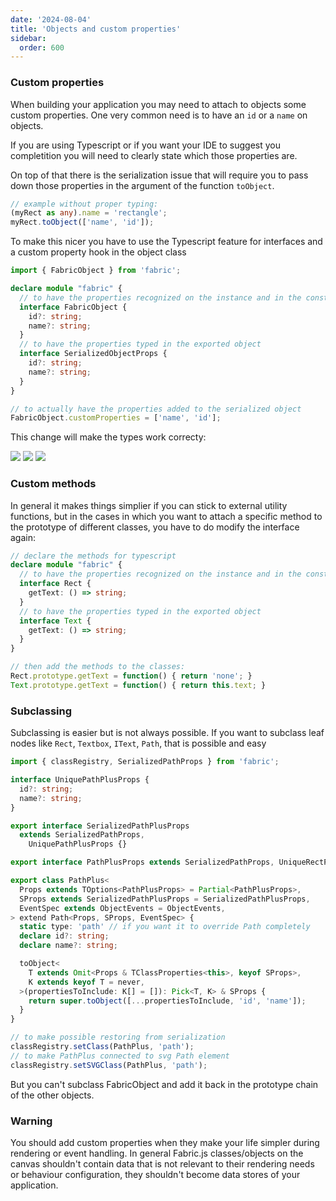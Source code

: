 ```yaml
---
date: '2024-08-04'
title: 'Objects and custom properties'
sidebar:
  order: 600
---
```


### Custom properties

When building your application you may need to attach to objects some custom properties.
One very common need is to have an `id` or a `name` on objects.

If you are using Typescript or if you want your IDE to suggest you completition you will need to clearly state which those properties are.

On top of that there is the serialization issue that will require you to pass down those properties in the argument of the function `toObject`.

```ts
// example without proper typing:
(myRect as any).name = 'rectangle';
myRect.toObject(['name', 'id']);
```

To make this nicer you have to use the Typescript feature for interfaces and a custom property hook in the object class

```ts
import { FabricObject } from 'fabric';

declare module "fabric" {
  // to have the properties recognized on the instance and in the constructor
  interface FabricObject {
    id?: string;
    name?: string;
  }
  // to have the properties typed in the exported object
  interface SerializedObjectProps {
    id?: string;
    name?: string;
  }
}

// to actually have the properties added to the serialized object
FabricObject.customProperties = ['name', 'id'];
```

This change will make the types work correcty:

![](/article_assets/custom_props/constructor.png)
![](/article_assets/custom_props/property.png)
![](/article_assets/custom_props/export.png)

### Custom methods

In general it makes things simplier if you can stick to external utility functions, but in the cases in which you want to attach a specific method to the prototype of different classes, you have to do modify the interface again:

```ts
// declare the methods for typescript
declare module "fabric" {
  // to have the properties recognized on the instance and in the constructor
  interface Rect {
    getText: () => string;
  }
  // to have the properties typed in the exported object
  interface Text {
    getText: () => string;
  }
}

// then add the methods to the classes:
Rect.prototype.getText = function() { return 'none'; }
Text.prototype.getText = function() { return this.text; }
```

### Subclassing

Subclassing is easier but is not always possible.
If you want to subclass leaf nodes like `Rect`, `Textbox`, `IText`, `Path`, that is possible and easy

```ts
import { classRegistry, SerializedPathProps } from 'fabric';

interface UniquePathPlusProps {
  id?: string;
  name?: string;
}

export interface SerializedPathPlusProps
  extends SerializedPathProps,
    UniquePathPlusProps {}

export interface PathPlusProps extends SerializedPathProps, UniqueRectProps {}

export class PathPlus<
  Props extends TOptions<PathPlusProps> = Partial<PathPlusProps>,
  SProps extends SerializedPathPlusProps = SerializedPathPlusProps,
  EventSpec extends ObjectEvents = ObjectEvents,
> extend Path<Props, SProps, EventSpec> {
  static type: 'path' // if you want it to override Path completely
  declare id?: string;
  declare name?: string;

  toObject<
    T extends Omit<Props & TClassProperties<this>, keyof SProps>,
    K extends keyof T = never,
  >(propertiesToInclude: K[] = []): Pick<T, K> & SProps {
    return super.toObject([...propertiesToInclude, 'id', 'name']);
  }
}

// to make possible restoring from serialization
classRegistry.setClass(PathPlus, 'path');
// to make PathPlus connected to svg Path element
classRegistry.setSVGClass(PathPlus, 'path');
```

But you can't subclass FabricObject and add it back in the prototype chain of the other objects.

### Warning

You should add custom properties when they make your life simpler during rendering or event handling.
In general Fabric.js classes/objects on the canvas shouldn't contain data that is not relevant to their rendering needs or behaviour configuration, they shouldn't become data stores of your application.

